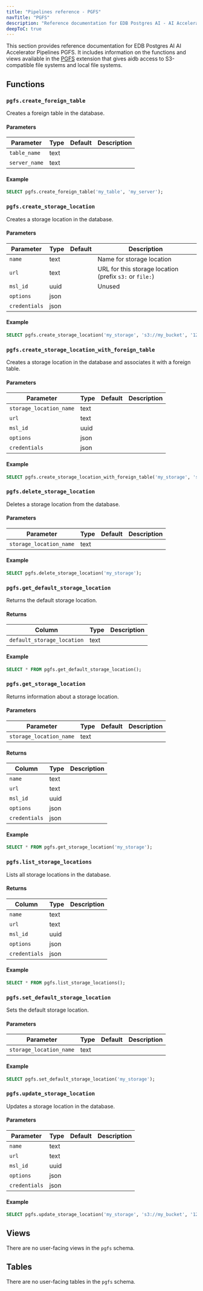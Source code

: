```yaml
---
title: "Pipelines reference - PGFS"
navTitle: "PGFS"
description: "Reference documentation for EDB Postgres AI - AI Accelerator - Pipelines PGFS."
deepToC: true
---
```


This section provides reference documentation for EDB Postgres AI AI Accelerator Pipelines PGFS. It includes information on the functions and views available in the [PGFS](../pgfs) extension that gives aidb access to S3-compatible file systems and local file systems.

## Functions

### `pgfs.create_foreign_table`

Creates a foreign table in the database.

#### Parameters

| Parameter     | Type | Default | Description |
|---------------|------|---------|-------------|
| `table_name`  | text |         |             |
| `server_name` | text |         |             |

#### Example

```sql
SELECT pgfs.create_foreign_table('my_table', 'my_server');
```

### `pgfs.create_storage_location`

Creates a storage location in the database.

#### Parameters

| Parameter     | Type | Default | Description |
|---------------|------|---------|-------------|
| `name`        | text |         |  Name for storage location           |
| `url`         | text |         |  URL for this storage location (prefix `s3:` or `file:`)           |
| `msl_id`      | uuid |         |  Unused           |
| `options`     | json |         |             |
| `credentials` | json |         |             |

#### Example

```sql
SELECT pgfs.create_storage_location('my_storage', 's3://my_bucket', '123e4567-e89b-12d3-a456-426614174000', '{}', '{}');
```

### `pgfs.create_storage_location_with_foreign_table`

Creates a storage location in the database and associates it with a foreign table.

#### Parameters

| Parameter     | Type | Default | Description |
|---------------|------|---------|-------------|
| `storage_location_name` | text |         |             |
| `url`         | text |         |             |
| `msl_id`      | uuid |         |             |
| `options`     | json |         |             |
| `credentials` | json |         |             |

#### Example

```sql
SELECT pgfs.create_storage_location_with_foreign_table('my_storage', 's3://my_bucket', '123e4567-e89b-12d3-a456-426614174000', '{}', '{}');
```

### `pgfs.delete_storage_location`

Deletes a storage location from the database.

#### Parameters

| Parameter               | Type | Default | Description |
|-------------------------|------|---------|-------------|
| `storage_location_name` | text |         |             |

#### Example

```sql
SELECT pgfs.delete_storage_location('my_storage');
```

### `pgfs.get_default_storage_location`

Returns the default storage location.

#### Returns

| Column                   | Type | Description |
|--------------------------|------|-------------|
| `default_storage_location` | text |             |

#### Example

```sql
SELECT * FROM pgfs.get_default_storage_location();
```

### `pgfs.get_storage_location`

Returns information about a storage location.

#### Parameters

| Parameter               | Type | Default | Description |
|-------------------------|------|---------|-------------|
| `storage_location_name` | text |         |             |

#### Returns

| Column                   | Type | Description |
|--------------------------|------|-------------|
| `name`                   | text |             |
| `url`                    | text |             |
| `msl_id`                 | uuid |             |
| `options`                | json |             |
| `credentials`            | json |             |

#### Example

```sql
SELECT * FROM pgfs.get_storage_location('my_storage');
```

### `pgfs.list_storage_locations`

Lists all storage locations in the database.

#### Returns

| Column                   | Type | Description |
|--------------------------|------|-------------|
| `name`                   | text |             |
| `url`                    | text |             |
| `msl_id`                 | uuid |             |
| `options`                | json |             |
| `credentials`            | json |             |

#### Example

```sql
SELECT * FROM pgfs.list_storage_locations();
```

### `pgfs.set_default_storage_location`

Sets the default storage location.

#### Parameters

| Parameter               | Type | Default | Description |
|-------------------------|------|---------|-------------|
| `storage_location_name` | text |         |             |

#### Example

```sql
SELECT pgfs.set_default_storage_location('my_storage');
```

### `pgfs.update_storage_location`

Updates a storage location in the database.

#### Parameters

| Parameter     | Type | Default | Description |
|---------------|------|---------|-------------|
| `name`        | text |         |             |
| `url`         | text |         |             |
| `msl_id`      | uuid |         |             |
| `options`     | json |         |             |
| `credentials` | json |         |             |

#### Example

```sql
SELECT pgfs.update_storage_location('my_storage', 's3://my_bucket', '123e4567-e89b-12d3-a456-426614174000', '{}', '{}');
```

## Views

There are no user-facing views in the `pgfs` schema.

## Tables

There are no user-facing tables in the `pgfs` schema.

